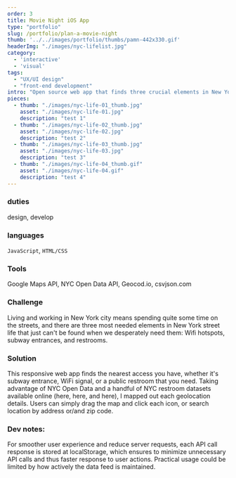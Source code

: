 ```yaml
---
order: 3
title: Movie Night iOS App
type: "portfolio"
slug: /portfolio/plan-a-movie-night
thumb: '../../images/portfolio/thumbs/pamn-442x330.gif'
headerImg: "./images/nyc-lifelist.jpg"
category:
  - 'interactive'
  - 'visual'
tags:
  - "UX/UI design"
  - "front-end development"
intro: "Open source web app that finds three crucial elements in New York street life: wifi, subway, and restrooms."
pieces:
  - thumb: "./images/nyc-life-01_thumb.jpg"
    asset: "./images/nyc-life-01.jpg"
    description: "test 1"
  - thumb: "./images/nyc-life-02_thumb.jpg"
    asset: "./images/nyc-life-02.jpg"
    description: "test 2"
  - thumb: "./images/nyc-life-03_thumb.jpg"
    asset: "./images/nyc-life-03.jpg"
    description: "test 3"
  - thumb: "./images/nyc-life-04_thumb.gif"
    asset: "./images/nyc-life-04.gif"
    description: "test 4"
---
```


<section class="portfolioDetail">

### duties

design, develop

</section>

<section class="portfolioDetail">

### languages

`JavaScript`, `HTML/CSS`

</section>

<section class="portfolioDetail">

### Tools

Google Maps API, NYC Open Data API, Geocod.io, csvjson.com


</section>

<section class="portfolioDetail">

### Challenge

Living and working in New York city means spending quite some time on the streets, and there are three most needed elements in New York street life that just can't be found when we desperately need them: Wifi hotspots, subway entrances, and restrooms.

</section>


<section class="portfolioDetail">

### Solution

This responsive web app finds the nearest access you have, whether it's subway entrance, WiFi signal, or a public restroom that you need. Taking advantage of NYC Open Data and a handful of NYC restroom datasets available online (here, here, and here), I mapped out each geolocation details. Users can simply drag the map and click each icon, or search location by address or/and zip code.

</section>


<section class="portfolioDetail">

### Dev notes:

For smoother user experience and reduce server requests, each API call response is stored at localStorage, which ensures to minimize unnecessary API calls and thus faster response to user actions. Practical usage could be limited by how actively the data feed is maintained.

</section>